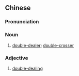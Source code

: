 {{also|两面派}}
==Chinese==
{{zh-forms|s=两面派|type=21}}

===Pronunciation===
{{zh-pron
|m=liǎngmiànpài
|cat=n,a
}}

===Noun===
{{zh-noun}}

# [[double-dealer]]; [[double-crosser]]

===Adjective===
{{zh-adj}}

# [[double-dealing]]